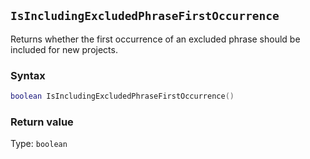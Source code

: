 ::: {.minipage data-latex="{\textwidth}"}
## `IsIncludingExcludedPhraseFirstOccurrence`

Returns whether the first occurrence of an excluded\index{text exclusion} phrase should be included for new projects.

### Syntax {-}

``` .lua
boolean IsIncludingExcludedPhraseFirstOccurrence()
```

### Return value {-}

Type: `boolean`
:::
